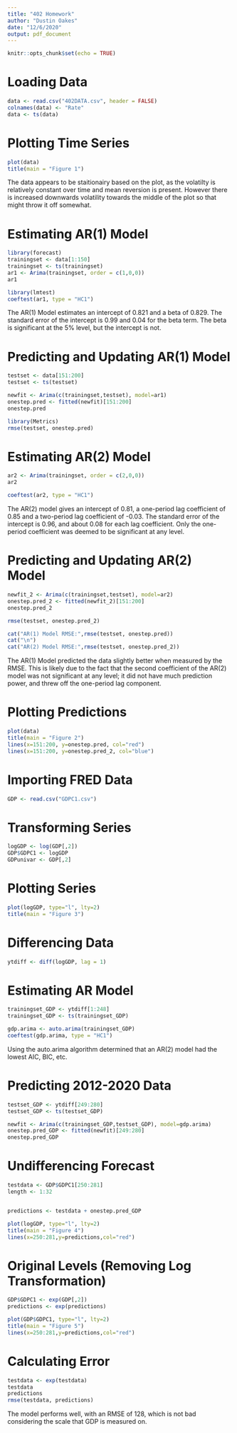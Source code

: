 ---
title: "402 Homework"
author: "Dustin Oakes"
date: "12/6/2020"
output: pdf_document
---

```{r setup, include=FALSE}
knitr::opts_chunk$set(echo = TRUE)
```

# Loading Data

```{r}
data <- read.csv("402DATA.csv", header = FALSE)
colnames(data) <- "Rate"
data <- ts(data)
```

# Plotting Time Series

```{r}
plot(data)
title(main = "Figure 1")
```

The data appears to be staitionairy based on the plot, as the volatilty is relatively constant over time and mean reversion is present. However there is increased downwards volatility towards the middle of the plot so that might throw it off somewhat. 

# Estimating AR(1) Model

```{r}
library(forecast)
trainingset <- data[1:150]
trainingset <- ts(trainingset)
ar1 <- Arima(trainingset, order = c(1,0,0))
ar1
```

```{r}
library(lmtest)
coeftest(ar1, type = "HC1")
```

The AR(1) Model estimates an intercept of 0.821 and a beta of 0.829. The standard error of the intercept is 0.99 and 0.04 for the beta term. The beta is significant at the 5% level, but the intercept is not.

# Predicting and Updating AR(1) Model

```{r}
testset <- data[151:200]
testset <- ts(testset)

newfit <- Arima(c(trainingset,testset), model=ar1)
onestep.pred <- fitted(newfit)[151:200]
onestep.pred
```

```{r}
library(Metrics)
rmse(testset, onestep.pred)
```

# Estimating AR(2) Model

```{r}
ar2 <- Arima(trainingset, order = c(2,0,0))
ar2
```


```{r}
coeftest(ar2, type = "HC1")
```

The AR(2) model gives an intercept of 0.81, a one-period lag coefficient of 0.85 and a two-period lag coefficient of -0.03. The standard error of the intercept is 0.96, and about 0.08 for each lag coefficient. Only the one-period coefficient was deemed to be significant at any level. 

# Predicting and Updating AR(2) Model

```{r}
newfit_2 <- Arima(c(trainingset,testset), model=ar2)
onestep.pred_2 <- fitted(newfit_2)[151:200]
onestep.pred_2
```

```{r}
rmse(testset, onestep.pred_2)
```

```{r}
cat("AR(1) Model RMSE:",rmse(testset, onestep.pred))
cat("\n")
cat("AR(2) Model RMSE:",rmse(testset, onestep.pred_2))
```

The AR(1) Model predicted the data slightly better when measured by the RMSE. This is likely due to the fact that the second coefficient of the AR(2) model was not significant at any level; it did not have much prediction power, and threw off the one-period lag component.

# Plotting Predictions

```{r}
plot(data)
title(main = "Figure 2")
lines(x=151:200, y=onestep.pred, col="red")
lines(x=151:200, y=onestep.pred_2, col="blue")
```

# Importing FRED Data

```{r}
GDP <- read.csv("GDPC1.csv")
```

# Transforming Series

```{r}
logGDP <- log(GDP[,2])
GDP$GDPC1 <- logGDP
GDPunivar <- GDP[,2]
```

# Plotting Series

```{r}
plot(logGDP, type="l", lty=2)
title(main = "Figure 3")
```

# Differencing Data

```{r}
ytdiff <- diff(logGDP, lag = 1)
```

# Estimating AR Model

```{r}
trainingset_GDP <- ytdiff[1:248]
trainingset_GDP <- ts(trainingset_GDP)

gdp.arima <- auto.arima(trainingset_GDP)
coeftest(gdp.arima, type = "HC1")
```

Using the auto.arima algorithm determined that an AR(2) model had the lowest AIC, BIC, etc.

# Predicting 2012-2020 Data

```{r}
testset_GDP <- ytdiff[249:280]
testset_GDP <- ts(testset_GDP)

newfit <- Arima(c(trainingset_GDP,testset_GDP), model=gdp.arima)
onestep.pred_GDP <- fitted(newfit)[249:280]
onestep.pred_GDP
```

# Undifferencing Forecast

```{r}
testdata <- GDP$GDPC1[250:281]
length <- 1:32


predictions <- testdata + onestep.pred_GDP

plot(logGDP, type="l", lty=2)
title(main = "Figure 4")
lines(x=250:281,y=predictions,col="red")
```

# Original Levels (Removing Log Transformation)

```{r}
GDP$GDPC1 <- exp(GDP[,2])
predictions <- exp(predictions)
```

```{r}
plot(GDP$GDPC1, type="l", lty=2)
title(main = "Figure 5")
lines(x=250:281,y=predictions,col="red")
```

# Calculating Error

```{r}
testdata <- exp(testdata)
testdata
predictions
rmse(testdata, predictions)
```

The model performs well, with an RMSE of 128, which is not bad considering the scale that GDP is measured on.